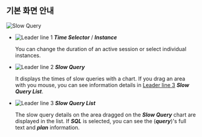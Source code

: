 ## 기본 화면 안내

![Slow Query](/img/db-slow-query.png)

-   ![Leader line 1](/img/number-01.png) **_Time Selector_** / **_Instance_**

    You can change the duration of an active session or select individual instances.

-   ![Leader line 2](/img/number-02.png) **_Slow Query_**

    It displays the times of slow queries with a chart. If you drag an area with you mouse, you can see information details in [Leader line 3](/img/number-03.png) **_Slow Query List_**.

-   ![Leader line 3](/img/number-03.png) **_Slow Query List_**

    The slow query details on the area dragged on the **_Slow Query_** chart are displayed in the list. If **_SQL_** is selected, you can see the (**_query_**)'s full text and **_plan_** information.
